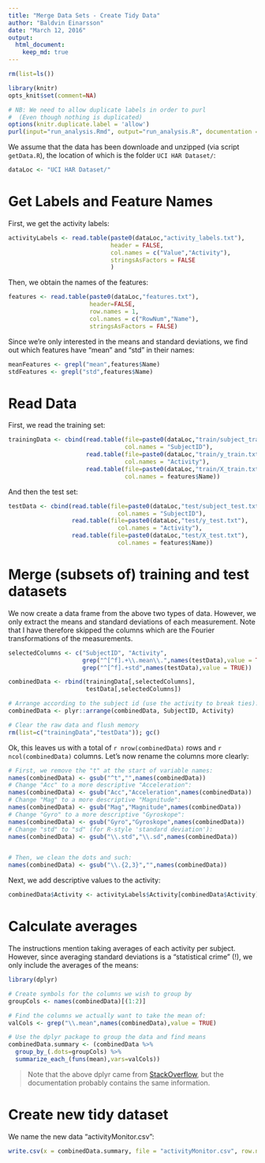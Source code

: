 ```yaml
---
title: "Merge Data Sets - Create Tidy Data"
author: "Baldvin Einarsson"
date: "March 12, 2016"
output: 
  html_document:
    keep_md: true
---
```


```r
rm(list=ls())

library(knitr)
opts_knit$set(comment=NA)

# NB: We need to allow duplicate labels in order to purl
#  (Even though nothing is duplicated)
options(knitr.duplicate.label = 'allow')
purl(input="run_analysis.Rmd", output="run_analysis.R", documentation = 1)
```

We assume that the data has been downloade and unzipped (via script `getData.R`), the location of which is the folder `UCI HAR Dataset/`:
```r
dataLoc <- "UCI HAR Dataset/"
```

# Get Labels and Feature Names

First, we get the activity labels:
```r
activityLabels <- read.table(paste0(dataLoc,"activity_labels.txt"),
                             header = FALSE,
                             col.names = c("Value","Activity"),
                             stringsAsFactors = FALSE
                             )
```

Then, we obtain the names of the features:
```r
features <- read.table(paste0(dataLoc,"features.txt"),
                       header=FALSE,
                       row.names = 1,
                       col.names = c("RowNum","Name"),
                       stringsAsFactors = FALSE)
```

Since we're only interested in the means and standard deviations, we find out which features have "mean" and "std" in their names:
```r
meanFeatures <- grepl("mean",features$Name)
stdFeatures <- grepl("std",features$Name)
```

# Read Data

First, we read the training set:
```r
trainingData <- cbind(read.table(file=paste0(dataLoc,"train/subject_train.txt"),
                                 col.names = "SubjectID"),
                      read.table(file=paste0(dataLoc,"train/y_train.txt"), 
                                 col.names = "Activity"),
                      read.table(file=paste0(dataLoc,"train/X_train.txt"), 
                                 col.names = features$Name))
```
And then the test set:
```r

testData <- cbind(read.table(file=paste0(dataLoc,"test/subject_test.txt"), 
                               col.names = "SubjectID"),
                  read.table(file=paste0(dataLoc,"test/y_test.txt"), 
                               col.names = "Activity"),
                  read.table(file=paste0(dataLoc,"test/X_test.txt"), 
                               col.names = features$Name))
```


# Merge (subsets of) training and test datasets 

We now create a data frame from the above two types of data. However, we only extract the means and standard deviations of each measurement. Note that I have therefore skipped the columns which are the Fourier transformations of the measurements.

```r
selectedColumns <- c("SubjectID", "Activity",
                     grep("^[^f].+\\.mean\\.",names(testData),value = TRUE),
                     grep("^[^f].+std",names(testData),value = TRUE))

combinedData <- rbind(trainingData[,selectedColumns],
                      testData[,selectedColumns])

# Arrange according to the subject id (use the activity to break ties):
combinedData <- plyr::arrange(combinedData, SubjectID, Activity)

# Clear the raw data and flush memory
rm(list=c("trainingData","testData")); gc()
```

Ok, this leaves us with a total of `r nrow(combinedData)` rows and `r ncol(combinedData)` columns. Let's now rename the columns more clearly:

```r
# First, we remove the "t" at the start of variable names:
names(combinedData) <- gsub("^t","",names(combinedData))
# Change "Acc" to a more descriptive "Acceleration":
names(combinedData) <- gsub("Acc","Acceleration",names(combinedData))
# Change "Mag" to a more descriptive "Magnitude":
names(combinedData) <- gsub("Mag","Magnitude",names(combinedData))
# Change "Gyro" to a more descriptive "Gyroskope":
names(combinedData) <- gsub("Gyro","Gyroskope",names(combinedData))
# Change "std" to "sd" (for R-style 'standard deviation'):
names(combinedData) <- gsub("\\.std","\\.sd",names(combinedData))


# Then, we clean the dots and such:
names(combinedData) <- gsub("\\.{2,3}","",names(combinedData))

```

Next, we add descriptive values to the activity:

```r
combinedData$Activity <- activityLabels$Activity[combinedData$Activity]
```

# Calculate averages

The instructions mention taking averages of each activity per subject. However, since averaging standard deviations is a "statistical crime" (!), we only include the averages of the means:

```r

library(dplyr)

# Create symbols for the columns we wish to group by
groupCols <- names(combinedData)[(1:2)]

# Find the columns we actually want to take the mean of:
valCols <- grep("\\.mean",names(combinedData),value = TRUE)

# Use the dplyr package to group the data and find means
combinedData.summary <- (combinedData %>% 
  group_by_(.dots=groupCols) %>% 
  summarize_each_(funs(mean),vars=valCols))

```

> Note that the above dplyr came from [StackOverflow](http://stackoverflow.com/questions/21208801/group-by-multiple-columns-in-dplyr-using-string-vector-input), but the documentation probably contains the same information.

# Create new tidy dataset

We name the new data "activityMonitor.csv":

```r
write.csv(x = combinedData.summary, file = "activityMonitor.csv", row.names=FALSE)
```